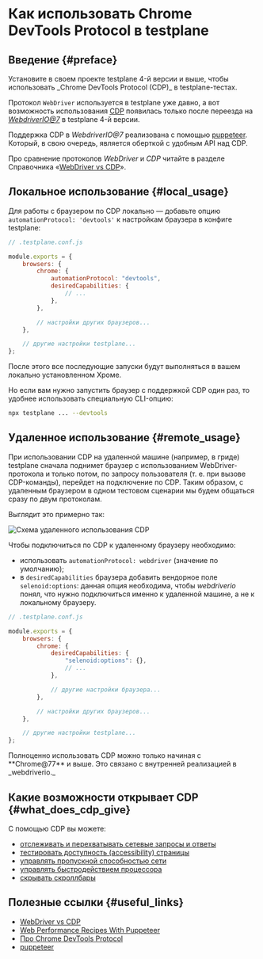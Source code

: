
# Как использовать Chrome DevTools Protocol в testplane

## Введение {#preface}

<Admonition type="warning">
    Установите в своем проекте testplane 4-й версии и выше, чтобы использовать _Chrome DevTools
    Protocol (CDP)_ в testplane-тестах.
</Admonition>

Протокол `WebDriver` используется в testplane уже давно, а вот возможность использования [CDP][CDP] появилась только после переезда на _[WebdriverIO@7](https://webdriver.io/versions)_ в testplane 4-й версии.

Поддержка CDP в _WebdriverIO@7_ реализована с помощью [puppeteer][puppeteer]. Который, в свою очередь, является оберткой с удобным API над CDP.

Про сравнение протоколов _WebDriver_ и _CDP_ читайте в разделе Справочника «[WebDriver vs CDP][webdriver-vs-cdp]».

## Локальное использование {#local_usage}

Для работы с браузером по CDP локально — добавьте опцию `automationProtocol: 'devtools'` к настройкам браузера в конфиге testplane:

```javascript
// .testplane.conf.js

module.exports = {
    browsers: {
        chrome: {
            automationProtocol: "devtools",
            desiredCapabilities: {
                // ...
            },
        },

        // настройки других браузеров...
    },

    // другие настройки testplane...
};
```

После этого все последующие запуски будут выполняться в вашем локально установленном Хроме.

Но если вам нужно запустить браузер с поддержкой CDP один раз, то удобнее использовать специальную CLI-опцию:

```bash
npx testplane ... --devtools
```

## Удаленное использование {#remote_usage}

При использовании CDP на удаленной машине (например, в гриде) testplane сначала поднимет браузер с использованием WebDriver-протокола и только потом, по запросу пользователя (т. е. при вызове CDP-команды), перейдет на подключение по CDP. Таким образом, с удаленным браузером в одном тестовом сценарии мы будем общаться сразу по двум протоколам.

Выглядит это примерно так:

![Схема удаленного использования CDP](/img/docs/guides/how-to-use-cdp.remote-scheme.png)

Чтобы подключиться по CDP к удаленному браузеру необходимо:

-   использовать `automationProtocol: webdriver` (значение по умолчанию);
-   в `desiredCapabilities` браузера добавить вендорное поле `selenoid:options`: данная опция необходима, чтобы _webdriverio_ понял, что нужно подключиться именно к удаленной машине, а не к локальному браузеру.

```javascript
// .testplane.conf.js

module.exports = {
    browsers: {
        chrome: {
            desiredCapabilities: {
                "selenoid:options": {},
                // ...
            },

            // другие настройки браузера...
        },

        // настройки других браузеров...
    },

    // другие настройки testplane...
};
```

<Admonition type="warning" title="Ограничения">
    Полноценно использовать CDP можно только начиная с **Chrome@77** и выше. Это связано с
    внутренней реализацией в _webdriverio._
</Admonition>

## Какие возможности открывает CDP {#what_does_cdp_give}

С помощью CDP вы можете:

-   [отслеживать и перехватывать сетевые запросы и ответы][how-to-intercept-requests-and-responses]
-   [тестировать доступность (accessibility) страницы][how-to-check-accessibility]
-   [управлять пропускной способностью сети][how-to-manage-network-bandwidth]
-   [управлять быстродействием процессора][how-to-manage-cpu-performance]
-   [скрывать скроллбары][how-to-hide-scrollbars-by-cdp]

## Полезные ссылки {#useful_links}

-   [WebDriver vs CDP][webdriver-vs-cdp]
-   [Web Performance Recipes With Puppeteer](https://addyosmani.com/blog/puppeteer-recipes/)
-   [Про Chrome DevTools Protocol][CDP]
-   [puppeteer][puppeteer]

[CDP]: https://chromedevtools.github.io/devtools-protocol/
[puppeteer]: https://pptr.dev/
[how-to-intercept-requests-and-responses]: ../how-to-intercept-requests-and-responses
[how-to-check-accessibility]: ../how-to-check-accessibility
[how-to-manage-network-bandwidth]: ../how-to-manage-network-bandwidth
[how-to-manage-cpu-performance]: ../how-to-manage-cpu-performance
[how-to-hide-scrollbars-by-cdp]: ../how-to-hide-scrollbars-by-cdp
[webdriver-vs-cdp]: ../../reference/webdriver-vs-cdp
